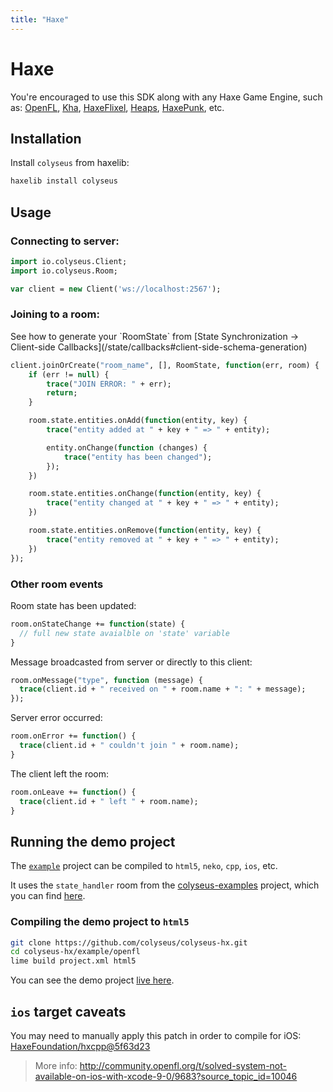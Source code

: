 ```yaml
---
title: "Haxe"
---
```


# Haxe

You're encouraged to use this SDK along with any Haxe Game Engine, such as: [OpenFL](https://www.openfl.org/), [Kha](http://kha.tech/), [HaxeFlixel](http://haxeflixel.com/), [Heaps](https://heaps.io/), [HaxePunk](http://haxepunk.com/), etc.

## Installation

Install `colyseus` from haxelib:

```sh filename="Terminal"
haxelib install colyseus
```

## Usage

### Connecting to server:

```haxe filename="main.hx"
import io.colyseus.Client;
import io.colyseus.Room;

var client = new Client('ws://localhost:2567');
```

### Joining to a room:

<Callout type="info">
    See how to generate your `RoomState` from [State Synchronization → Client-side Callbacks](/state/callbacks#client-side-schema-generation)
</Callout>

```haxe filename="main.hx"
client.joinOrCreate("room_name", [], RoomState, function(err, room) {
    if (err != null) {
        trace("JOIN ERROR: " + err);
        return;
    }

    room.state.entities.onAdd(function(entity, key) {
        trace("entity added at " + key + " => " + entity);

        entity.onChange(function (changes) {
            trace("entity has been changed");
        });
    })

    room.state.entities.onChange(function(entity, key) {
        trace("entity changed at " + key + " => " + entity);
    })

    room.state.entities.onRemove(function(entity, key) {
        trace("entity removed at " + key + " => " + entity);
    })
});
```

### Other room events

Room state has been updated:

```haxe filename="main.hx"
room.onStateChange += function(state) {
  // full new state avaialble on 'state' variable
}
```

Message broadcasted from server or directly to this client:

```haxe filename="main.hx"
room.onMessage("type", function (message) {
  trace(client.id + " received on " + room.name + ": " + message);
});
```

Server error occurred:

```haxe filename="main.hx"
room.onError += function() {
  trace(client.id + " couldn't join " + room.name);
}
```

The client left the room:

```haxe filename="main.hx"
room.onLeave += function() {
  trace(client.id + " left " + room.name);
}
```

## Running the demo project

The [`example`](https://github.com/colyseus/colyseus-hx/blob/master/example/openfl) project can be compiled to `html5`, `neko`, `cpp`, `ios`, etc.

It uses the `state_handler` room from the [colyseus-examples](https://github.com/colyseus/colyseus-examples) project, which you can find [here](https://github.com/colyseus/colyseus-examples/blob/master/rooms/02-state-handler.ts).

### Compiling the demo project to `html5`

```sh filename="Terminal"
git clone https://github.com/colyseus/colyseus-hx.git
cd colyseus-hx/example/openfl
lime build project.xml html5
```

You can see the demo project [live here](http://colyseus.io/colyseus-hx/).


## `ios` target caveats

You may need to manually apply this patch in order to compile for iOS: [HaxeFoundation/hxcpp@5f63d23](https://github.com/HaxeFoundation/hxcpp/commit/5f63d23768988ba2a4d4488843afab70d279a593)

> More info:
> http://community.openfl.org/t/solved-system-not-available-on-ios-with-xcode-9-0/9683?source_topic_id=10046
